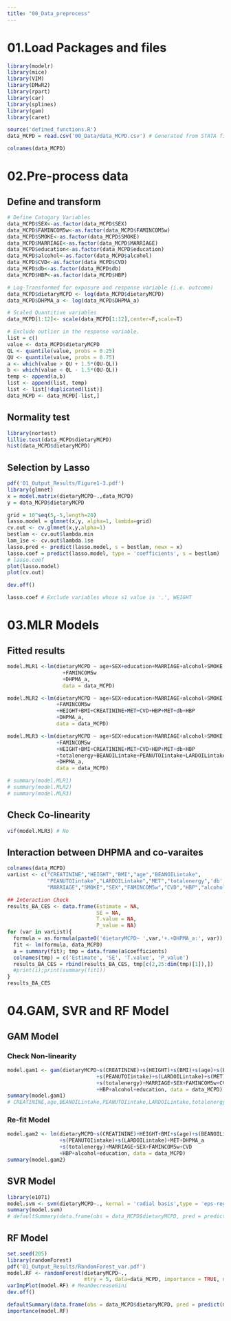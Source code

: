 ```yaml
---
title: "00_Data_preprocess"
---
```


# 01.Load Packages and files
```r
library(modelr)
library(mice)
library(VIM)
library(DMwR2)
library(rpart)
library(car)
library(splines)
library(gam)
library(caret)

source('defined_functions.R')
data_MCPD = read.csv('00_Data/data_MCPD.csv') # Generated from STATA files

colnames(data_MCPD)
```

# 02.Pre-process data
## Define and transform
```r
# Define Catogory Variables
data_MCPD$SEX<-as.factor(data_MCPD$SEX)
data_MCPD$FAMINCOM5w<-as.factor(data_MCPD$FAMINCOM5w)
data_MCPD$SMOKE<-as.factor(data_MCPD$SMOKE)
data_MCPD$MARRIAGE<-as.factor(data_MCPD$MARRIAGE)
data_MCPD$education<-as.factor(data_MCPD$education)
data_MCPD$alcohol<-as.factor(data_MCPD$alcohol)
data_MCPD$CVD<-as.factor(data_MCPD$CVD)
data_MCPD$db<-as.factor(data_MCPD$db)
data_MCPD$HBP<-as.factor(data_MCPD$HBP)

# Log-Transformed for exposure and response variable (i.e. outcome)
data_MCPD$dietaryMCPD <- log(data_MCPD$dietaryMCPD)
data_MCPD$DHPMA_a <- log(data_MCPD$DHPMA_a)

# Scaled Quantitive variables
data_MCPD[1:12]<- scale(data_MCPD[1:12],center=F,scale=T)

# Exclude outlier in the response variable.
list = c()
value <- data_MCPD$dietaryMCPD
QL <- quantile(value, probs = 0.25)
QU <- quantile(value, probs = 0.75)
a <- which(value > QU + 1.5*(QU-QL)) 
b <- which(value < QL - 1.5*(QU-QL)) 
temp <- append(a,b)
list <- append(list, temp)
list <- list[!duplicated(list)]
data_MCPD <- data_MCPD[-list,]
```

## Normality test
```r
library(nortest)
lillie.test(data_MCPD$dietaryMCPD)
hist(data_MCPD$dietaryMCPD)
```

## Selection by Lasso
```r
pdf('01_Output_Results/Figure1-3.pdf')
library(glmnet)
x = model.matrix(dietaryMCPD~.,data_MCPD)
y = data_MCPD$dietaryMCPD

grid = 10^seq(5,-5,length=20)
lasso.model = glmnet(x,y, alpha=1, lambda=grid)
cv.out <- cv.glmnet(x,y,alpha=1)
bestlam <- cv.out$lambda.min
lam_1se <- cv.out$lambda.1se
lasso.pred <- predict(lasso.model, s = bestlam, newx = x)
lasso.coef = predict(lasso.model, type = 'coefficients', s = bestlam)
# lasso.coef
plot(lasso.model)
plot(cv.out)

dev.off()

lasso.coef # Exclude variables whose s1 value is '.', WEIGHT
```

# 03.MLR Models
## Fitted results
```r
model.MLR1 <-lm(dietaryMCPD ~ age+SEX+education+MARRIAGE+alcohol+SMOKE
                  +FAMINCOM5w
                  +DHPMA_a, 
                  data = data_MCPD)

model.MLR2 <-lm(dietaryMCPD ~ age+SEX+education+MARRIAGE+alcohol+SMOKE
                +FAMINCOM5w
                +HEIGHT+BMI+CREATININE+MET+CVD+HBP+MET+db+HBP
                +DHPMA_a, 
                data = data_MCPD)

model.MLR3 <-lm(dietaryMCPD ~ age+SEX+education+MARRIAGE+alcohol+SMOKE
                +FAMINCOM5w
                +HEIGHT+BMI+CREATININE+MET+CVD+HBP+MET+db+HBP
                +totalenergy+BEANOILintake+PEANUTOIintake+LARDOILintake
                +DHPMA_a, 
                data = data_MCPD)

# summary(model.MLR1)
# summary(model.MLR2)
# summary(model.MLR3)
```

## Check Co-linearity
```r
vif(model.MLR3) # No
```

## Interaction between DHPMA and co-varaites
```r
colnames(data_MCPD)
varList <- c("CREATININE","HEIGHT","BMI","age","BEANOILintake",
             "PEANUTOIintake","LARDOILintake","MET","totalenergy",'db',
             "MARRIAGE","SMOKE","SEX","FAMINCOM5w","CVD","HBP","alcohol","education")

## Interaction Check
results_BA_CES <- data.frame(Estimate = NA,
                             SE = NA,
                             T.value = NA,
                             P_value = NA)
for (var in varList){
  formula = as.formula(paste0('dietaryMCPD~ ',var,'+.+DHPMA_a:', var))
  fit <- lm(formula, data_MCPD)
  a = summary(fit); tmp = data.frame(a$coefficients)
  colnames(tmp) = c('Estimate', 'SE', 'T.value', 'P_value')
  results_BA_CES = rbind(results_BA_CES, tmp[c(2,25:dim(tmp)[1]),])
  #print(i);print(summary(fit1))
}
results_BA_CES
```

# 04.GAM, SVR and RF Model
## GAM Model
### Check Non-linearity
```r
model.gam1 <- gam(dietaryMCPD~s(CREATININE)+s(HEIGHT)+s(BMI)+s(age)+s(BEANOILintake)
                             +s(PEANUTOIintake)+s(LARDOILintake)+s(MET)+s(DHPMA_a)
                             +s(totalenergy)+MARRIAGE+SEX+FAMINCOM5w+CVD+SMOKE          
                             +HBP+alcohol+education, data = data_MCPD)
summary(model.gam1)
# CREATININE,age,BEANOILintake,PEANUTOIintake,LARDOILintake,totalenergy shows non-linearity characteristics.
```

### Re-fit Model
```r
model.gam2 <- lm(dietaryMCPD~s(CREATININE)+HEIGHT+BMI+s(age)+s(BEANOILintake)
                 +s(PEANUTOIintake)+s(LARDOILintake)+MET+DHPMA_a
                 +s(totalenergy)+MARRIAGE+SEX+FAMINCOM5w+CVD      
                 +HBP+alcohol+education, data = data_MCPD)
summary(model.gam2)
```

## SVR Model
```r
library(e1071)
model.svm <- svm(dietaryMCPD~., kernal = 'radial basis',type = 'eps-regression',data=data_MCPD)
summary(model.svm)
# defaultSummary(data.frame(obs = data_MCPD$dietaryMCPD, pred = predict(model.svm, data = data_MCPD)))
```

## RF Model
```r
set.seed(205)
library(randomForest)
pdf('01_Output_Results/RandomForest_var.pdf')
model.RF <- randomForest(dietaryMCPD~., 
                         mtry = 5, data=data_MCPD, importance = TRUE, ntree=500)
varImpPlot(model.RF) # MeanDecreaseGini
dev.off()

defaultSummary(data.frame(obs = data_MCPD$dietaryMCPD, pred = predict(model.RF, data = data_MCPD)))
importance(model.RF)
```

## 